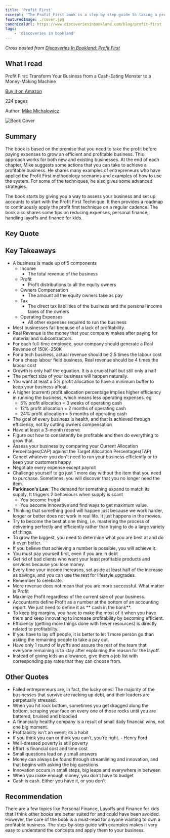 ```yaml
---
title: 'Profit First'
excerpt: 'The Profit First book is a step by step guide to taking a profit before paying your expenses to run an efficient and profitable business'
featuredImage: ./cover.jpg
canonicalUrl: https://www.discoveriesinbookland.com/blog/profit-first
tags:
    - 'discoveries in bookland'
---
```


_Cross posted from [Discoveries In Bookland: Profit First](https://www.discoveriesinbookland.com/blog/profit-first)_

## What I read

Profit First: Transform Your Business from a Cash-Eating Monster to a Money-Making Machine

[Buy it on Amazon](https://www.amazon.com/Profit-First-Transform-Cash-Eating-Money-Making-ebook/dp/B01HCGYTH4)

224 pages

Author: [Mike Michalowicz](https://mikemichalowicz.com/)

![Book Cover](./cover.jpg)

## Summary

The book is based on the premise that you need to take the profit before paying expenses to grow an efficient and profitable business. This approach works for both new and existing businesses. At the end of each chapter, Mike suggests some actions that you can take to achieve a profitable business. He shares many examples of entrepreneurs who have applied the Profit First methodology scenarios and examples of how to use the system. For some of the techniques, he also gives some advanced strategies.

The book starts by giving you a way to assess your business and set up accounts to start with the Profit First Technique. It then provides a roadmap to continuously apply the profit first technique on a regular cadence. The book also shares some tips on reducing expenses, personal finance, handling layoffs and finance for kids.

## Key Quote

<Quote quote="Revenue is vanity, profit is sanity, and cash is king" />

## Key Takeaways

-   A business is made up of 5 components
    -   Income
        -   The total revenue of the business
    -   Profit
        -   Profit distributions to all the equity owners
    -   Owners Compensation
        -   The amount all the equity owners take as pay
    -   Tax
        -   The direct tax liabilities of the business and the personal income taxes of the owners
    -   Operating Expenses
        -   All other expenses required to run the business
-   Most businesses fail because of a lack of profitability.
-   Real Revenue is the money that your company makes after paying for material and subcontractors.
-   For each full-time employee, your company should generate a Real Revenue of $150K-$250K
-   For a tech business, actual revenue should be 2.5 times the labour cost
-   For a cheap labour field business, Real revenue should be 4 times the labour cost
-   Growth is only half the equation. It is a crucial half but still only a half
-   The perfect size of your business will happen naturally.
-   You want at least a 5% profit allocation to have a minimum buffer to keep your business afloat.
-   A higher (current) profit allocation percentage implies higher efficiency in running the business, which means less operating expenses. eg
    -   5% profit allocation = 3 weeks of operating cash
    -   12% profit allocation = 2 months of operating cash
    -   24% profit allocation = 5 months of operating cash
-   The goal of every business is health, and that is achieved through efficiency, not by cutting owners compensation
-   Have at least a 3-month reserve
-   Figure out how to consistently be profitable and then do everything to grow that.
-   Assess your business by comparing your Current Allocation Percentages(CAP) against the Target Allocation Percentages(TAP)
-   Cancel whatever you don't need to run your business efficiently or to keep your customers happy
-   Negotiate every expense except payroll
-   Challenge yourself to go just 1 more day without the item that you need to purchase. Sometimes, you will discover that you no longer need the item.
-   **Parkinson's Law**: The demand for something expand to match its supply. It triggers 2 behaviours when supply is scant
    -   You become frugal
    -   You become innovative and find ways to get maximum value.
-   Thinking that something good will happen just because we work harder, longer or better does not work in real life. It just happens in the movies.
-   Try to become the best at one thing, i.e. mastering the process of delivering perfectly and efficiently rather than trying to do a large variety of things.
-   To grow the biggest, you need to determine what you are best at and do it even better.
-   If you believe that achieving a number is possible, you will achieve it.
-   You must pay yourself first, even if you are in debt
-   Get rid of bad clients who want your least profitable products and services because you lose money.
-   Every time your income increases, set aside at least half of the increase as savings, and you can use the rest for lifestyle upgrades.
-   Remember to celebrate.
-   More revenue does not mean that you are more successful. What matter is Profit
-   Maximize Profit regardless of the current size of your business.
-   Accountants define Profit as a number at the bottom of an accounting report. We just need to define it as ** cash in the bank**.
-   To keep big margins, you have to make the most of it when you have them and keep innovating to increase profitability by becoming efficient.
-   Efficiency (getting more things done with fewer resources) is directly related to profitability.
-   If you have to lay off people, it is better to let 1 more person go than asking the remaining people to take a pay cut.
-   Have only 1 round of layoffs and assure the rest of the team that everyone remaining is to stay after explaining the reason for the layoff.
-   Instead of giving kids an allowance, give them a job list with corresponding pay rates that they can choose from.

## Other Quotes

-   Failed entrepreneurs are, in fact, the lucky ones! The majority of the businesses that survive are racking up debt, and their leaders are perpetually stressed.
-   When you hit rock bottom, sometimes you get dragged along the bottom, scraping your face on every one of those rocks until you are battered, bruised and bloodied
-   A financially healthy company is a result of small daily financial wins, not one big moment.
-   Profitability isn't an event; its a habit
-   If you think you can or think you can't, you're right. - Henry Ford
-   Well-dressed poverty is still poverty
-   Effort is financial cost and time cost
-   Small questions lead only small answers
-   Money can always be found through streamlining and innovation, and that begins with asking the big questions
-   Innovation occurs in small steps, big leaps and everywhere in between
-   When you make enough money, you don't have to budget
-   Cash is cash. Either you have it, or you don't

## Recommendation

There are a few topics like Personal Finance, Layoffs and Finance for kids that I think other books are better suited for and could have been avoided. However, the core of the book is a must-read for anyone wanting to own a profitable business. The step-by-step guide with examples makes it very easy to understand the concepts and apply them to your business.
